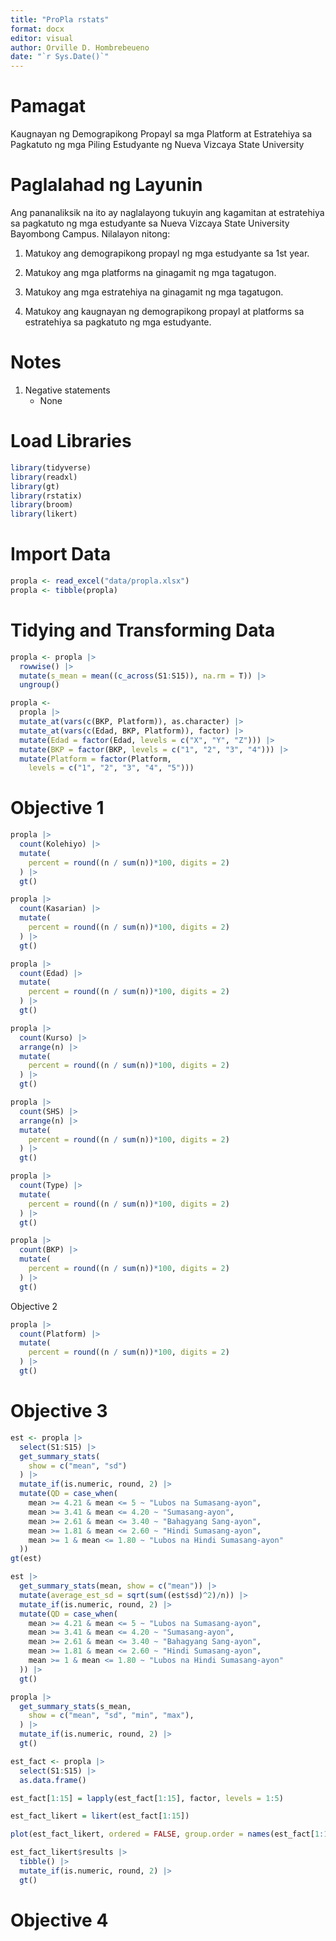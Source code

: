 ```yaml
---
title: "ProPla rstats"
format: docx
editor: visual
author: Orville D. Hombrebeueno
date: "`r Sys.Date()`"
---
```


# Pamagat

Kaugnayan ng Demograpikong Propayl sa mga Platform at Estratehiya sa Pagkatuto ng mga Piling Estudyante ng Nueva Vizcaya State University

# Paglalahad ng Layunin

Ang pananaliksik na ito ay naglalayong tukuyin ang kagamitan at estratehiya sa pagkatuto ng mga estudyante sa Nueva Vizcaya State University Bayombong Campus. Nilalayon nitong:

1.  Matukoy ang demograpikong propayl ng mga estudyante sa 1st year.

2.  Matukoy ang mga platforms na ginagamit ng mga tagatugon.

3.  Matukoy ang mga estratehiya na ginagamit ng mga tagatugon.

4.  Matukoy ang kaugnayan ng demograpikong propayl at platforms sa estratehiya sa pagkatuto ng mga estudyante.

# Notes

1.  Negative statements
    - None

# Load Libraries

```r
library(tidyverse)
library(readxl)
library(gt)
library(rstatix)
library(broom)
library(likert)
```

# Import Data

```r
propla <- read_excel("data/propla.xlsx")
propla <- tibble(propla)
```

# Tidying and Transforming Data

```r
propla <- propla |>
  rowwise() |>
  mutate(s_mean = mean((c_across(S1:S15)), na.rm = T)) |>
  ungroup()

propla <-
  propla |>
  mutate_at(vars(c(BKP, Platform)), as.character) |>
  mutate_at(vars(c(Edad, BKP, Platform)), factor) |>
  mutate(Edad = factor(Edad, levels = c("X", "Y", "Z"))) |>
  mutate(BKP = factor(BKP, levels = c("1", "2", "3", "4"))) |>
  mutate(Platform = factor(Platform,
    levels = c("1", "2", "3", "4", "5")))
```

# Objective 1

```r
propla |>
  count(Kolehiyo) |>
  mutate(
    percent = round((n / sum(n))*100, digits = 2)
  ) |>
  gt()
```

```r
propla |>
  count(Kasarian) |>
  mutate(
    percent = round((n / sum(n))*100, digits = 2)
  ) |>
  gt()
```

```r
propla |>
  count(Edad) |>
  mutate(
    percent = round((n / sum(n))*100, digits = 2)
  ) |>
  gt()
```

```r
propla |>
  count(Kurso) |>
  arrange(n) |>
  mutate(
    percent = round((n / sum(n))*100, digits = 2)
  ) |>
  gt()
```

```r
propla |>
  count(SHS) |>
  arrange(n) |>
  mutate(
    percent = round((n / sum(n))*100, digits = 2)
  ) |>
  gt()
```

```r
propla |>
  count(Type) |>
  mutate(
    percent = round((n / sum(n))*100, digits = 2)
  ) |>
  gt()
```

```r
propla |>
  count(BKP) |>
  mutate(
    percent = round((n / sum(n))*100, digits = 2)
  ) |>
  gt()
```

Objective 2

```r
propla |>
  count(Platform) |>
  mutate(
    percent = round((n / sum(n))*100, digits = 2)
  ) |>
  gt()
```

# Objective 3

```r
est <- propla |>
  select(S1:S15) |>
  get_summary_stats(
    show = c("mean", "sd")
  ) |>
  mutate_if(is.numeric, round, 2) |>
  mutate(QD = case_when(
    mean >= 4.21 & mean <= 5 ~ "Lubos na Sumasang-ayon",
    mean >= 3.41 & mean <= 4.20 ~ "Sumasang-ayon",
    mean >= 2.61 & mean <= 3.40 ~ "Bahagyang Sang-ayon",
    mean >= 1.81 & mean <= 2.60 ~ "Hindi Sumasang-ayon",
    mean >= 1 & mean <= 1.80 ~ "Lubos na Hindi Sumasang-ayon"
  ))
gt(est)
```

```r
est |>
  get_summary_stats(mean, show = c("mean")) |>
  mutate(average_est_sd = sqrt(sum((est$sd)^2)/n)) |>
  mutate_if(is.numeric, round, 2) |>
  mutate(QD = case_when(
    mean >= 4.21 & mean <= 5 ~ "Lubos na Sumasang-ayon",
    mean >= 3.41 & mean <= 4.20 ~ "Sumasang-ayon",
    mean >= 2.61 & mean <= 3.40 ~ "Bahagyang Sang-ayon",
    mean >= 1.81 & mean <= 2.60 ~ "Hindi Sumasang-ayon",
    mean >= 1 & mean <= 1.80 ~ "Lubos na Hindi Sumasang-ayon"
  )) |>
  gt()
```

```r
propla |>
  get_summary_stats(s_mean,
    show = c("mean", "sd", "min", "max"),
  ) |>
  mutate_if(is.numeric, round, 2) |>
  gt()
```

```r
est_fact <- propla |>
  select(S1:S15) |>
  as.data.frame()

est_fact[1:15] = lapply(est_fact[1:15], factor, levels = 1:5)

est_fact_likert = likert(est_fact[1:15])

plot(est_fact_likert, ordered = FALSE, group.order = names(est_fact[1:15]))
```

```r
est_fact_likert$results |>
  tibble() |>
  mutate_if(is.numeric, round, 2) |>
  gt()
```


# Objective 4

